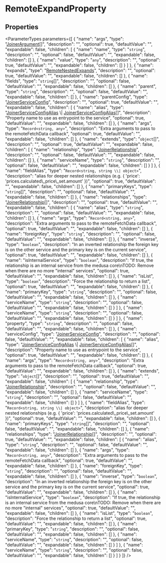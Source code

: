 
# RemoteExpandProperty

## Properties

<ParameterTypes parameters={[
  {
    "name": "args",
    "type": "[JoinerArgument](types.JoinerArgument.mdx)[]",
    "description": "",
    "optional": true,
    "defaultValue": "",
    "expandable": false,
    "children": [
      {
        "name": "name",
        "type": "`string`",
        "description": "",
        "optional": false,
        "defaultValue": "",
        "expandable": false,
        "children": []
      },
      {
        "name": "value",
        "type": "`any`",
        "description": "",
        "optional": true,
        "defaultValue": "",
        "expandable": false,
        "children": []
      }
    ]
  },
  {
    "name": "expands",
    "type": "[RemoteNestedExpands](types.RemoteNestedExpands.mdx)",
    "description": "",
    "optional": true,
    "defaultValue": "",
    "expandable": false,
    "children": []
  },
  {
    "name": "fields",
    "type": "`string`[]",
    "description": "",
    "optional": false,
    "defaultValue": "",
    "expandable": false,
    "children": []
  },
  {
    "name": "parent",
    "type": "`string`",
    "description": "",
    "optional": false,
    "defaultValue": "",
    "expandable": false,
    "children": []
  },
  {
    "name": "parentConfig",
    "type": "[JoinerServiceConfig](types.JoinerServiceConfig.mdx)",
    "description": "",
    "optional": true,
    "defaultValue": "",
    "expandable": false,
    "children": [
      {
        "name": "alias",
        "type": "[JoinerServiceConfigAlias](types.JoinerServiceConfigAlias.mdx) \\| [JoinerServiceConfigAlias](types.JoinerServiceConfigAlias.mdx)[]",
        "description": "Property name to use as entrypoint to the service",
        "optional": true,
        "defaultValue": "",
        "expandable": false,
        "children": []
      },
      {
        "name": "args",
        "type": "`Record<string, any>`",
        "description": "Extra arguments to pass to the remoteFetchData callback",
        "optional": true,
        "defaultValue": "",
        "expandable": false,
        "children": []
      },
      {
        "name": "extends",
        "type": "`object`[]",
        "description": "",
        "optional": true,
        "defaultValue": "",
        "expandable": false,
        "children": [
          {
            "name": "relationship",
            "type": "[JoinerRelationship](../types/types.JoinerRelationship.mdx)",
            "description": "",
            "optional": false,
            "defaultValue": "",
            "expandable": false,
            "children": []
          },
          {
            "name": "serviceName",
            "type": "`string`",
            "description": "",
            "optional": false,
            "defaultValue": "",
            "expandable": false,
            "children": []
          }
        ]
      },
      {
        "name": "fieldAlias",
        "type": "`Record<string, string \\| object>`",
        "description": "alias for deeper nested relationships (e.g. &#123; 'price': 'prices.calculated\\_price\\_set.amount' &#125;)",
        "optional": true,
        "defaultValue": "",
        "expandable": false,
        "children": []
      },
      {
        "name": "primaryKeys",
        "type": "`string`[]",
        "description": "",
        "optional": false,
        "defaultValue": "",
        "expandable": false,
        "children": []
      },
      {
        "name": "relationships",
        "type": "[JoinerRelationship](../types/types.JoinerRelationship.mdx)[]",
        "description": "",
        "optional": true,
        "defaultValue": "",
        "expandable": false,
        "children": [
          {
            "name": "alias",
            "type": "`string`",
            "description": "",
            "optional": false,
            "defaultValue": "",
            "expandable": false,
            "children": []
          },
          {
            "name": "args",
            "type": "`Record<string, any>`",
            "description": "Extra arguments to pass to the remoteFetchData callback",
            "optional": true,
            "defaultValue": "",
            "expandable": false,
            "children": []
          },
          {
            "name": "foreignKey",
            "type": "`string`",
            "description": "",
            "optional": false,
            "defaultValue": "",
            "expandable": false,
            "children": []
          },
          {
            "name": "inverse",
            "type": "`boolean`",
            "description": "In an inverted relationship the foreign key is on the other service and the primary key is on the current service",
            "optional": true,
            "defaultValue": "",
            "expandable": false,
            "children": []
          },
          {
            "name": "isInternalService",
            "type": "`boolean`",
            "description": "If true, the relationship is an internal service from the medusa core\nTODO: Remove when there are no more \"internal\" services",
            "optional": true,
            "defaultValue": "",
            "expandable": false,
            "children": []
          },
          {
            "name": "isList",
            "type": "`boolean`",
            "description": "Force the relationship to return a list",
            "optional": true,
            "defaultValue": "",
            "expandable": false,
            "children": []
          },
          {
            "name": "primaryKey",
            "type": "`string`",
            "description": "",
            "optional": false,
            "defaultValue": "",
            "expandable": false,
            "children": []
          },
          {
            "name": "serviceName",
            "type": "`string`",
            "description": "",
            "optional": false,
            "defaultValue": "",
            "expandable": false,
            "children": []
          }
        ]
      },
      {
        "name": "serviceName",
        "type": "`string`",
        "description": "",
        "optional": false,
        "defaultValue": "",
        "expandable": false,
        "children": []
      }
    ]
  },
  {
    "name": "property",
    "type": "`string`",
    "description": "",
    "optional": false,
    "defaultValue": "",
    "expandable": false,
    "children": []
  },
  {
    "name": "serviceConfig",
    "type": "[JoinerServiceConfig](types.JoinerServiceConfig.mdx)",
    "description": "",
    "optional": false,
    "defaultValue": "",
    "expandable": false,
    "children": [
      {
        "name": "alias",
        "type": "[JoinerServiceConfigAlias](types.JoinerServiceConfigAlias.mdx) \\| [JoinerServiceConfigAlias](types.JoinerServiceConfigAlias.mdx)[]",
        "description": "Property name to use as entrypoint to the service",
        "optional": true,
        "defaultValue": "",
        "expandable": false,
        "children": []
      },
      {
        "name": "args",
        "type": "`Record<string, any>`",
        "description": "Extra arguments to pass to the remoteFetchData callback",
        "optional": true,
        "defaultValue": "",
        "expandable": false,
        "children": []
      },
      {
        "name": "extends",
        "type": "`object`[]",
        "description": "",
        "optional": true,
        "defaultValue": "",
        "expandable": false,
        "children": [
          {
            "name": "relationship",
            "type": "[JoinerRelationship](../types/types.JoinerRelationship.mdx)",
            "description": "",
            "optional": false,
            "defaultValue": "",
            "expandable": false,
            "children": []
          },
          {
            "name": "serviceName",
            "type": "`string`",
            "description": "",
            "optional": false,
            "defaultValue": "",
            "expandable": false,
            "children": []
          }
        ]
      },
      {
        "name": "fieldAlias",
        "type": "`Record<string, string \\| object>`",
        "description": "alias for deeper nested relationships (e.g. &#123; 'price': 'prices.calculated\\_price\\_set.amount' &#125;)",
        "optional": true,
        "defaultValue": "",
        "expandable": false,
        "children": []
      },
      {
        "name": "primaryKeys",
        "type": "`string`[]",
        "description": "",
        "optional": false,
        "defaultValue": "",
        "expandable": false,
        "children": []
      },
      {
        "name": "relationships",
        "type": "[JoinerRelationship](../types/types.JoinerRelationship.mdx)[]",
        "description": "",
        "optional": true,
        "defaultValue": "",
        "expandable": false,
        "children": [
          {
            "name": "alias",
            "type": "`string`",
            "description": "",
            "optional": false,
            "defaultValue": "",
            "expandable": false,
            "children": []
          },
          {
            "name": "args",
            "type": "`Record<string, any>`",
            "description": "Extra arguments to pass to the remoteFetchData callback",
            "optional": true,
            "defaultValue": "",
            "expandable": false,
            "children": []
          },
          {
            "name": "foreignKey",
            "type": "`string`",
            "description": "",
            "optional": false,
            "defaultValue": "",
            "expandable": false,
            "children": []
          },
          {
            "name": "inverse",
            "type": "`boolean`",
            "description": "In an inverted relationship the foreign key is on the other service and the primary key is on the current service",
            "optional": true,
            "defaultValue": "",
            "expandable": false,
            "children": []
          },
          {
            "name": "isInternalService",
            "type": "`boolean`",
            "description": "If true, the relationship is an internal service from the medusa core\nTODO: Remove when there are no more \"internal\" services",
            "optional": true,
            "defaultValue": "",
            "expandable": false,
            "children": []
          },
          {
            "name": "isList",
            "type": "`boolean`",
            "description": "Force the relationship to return a list",
            "optional": true,
            "defaultValue": "",
            "expandable": false,
            "children": []
          },
          {
            "name": "primaryKey",
            "type": "`string`",
            "description": "",
            "optional": false,
            "defaultValue": "",
            "expandable": false,
            "children": []
          },
          {
            "name": "serviceName",
            "type": "`string`",
            "description": "",
            "optional": false,
            "defaultValue": "",
            "expandable": false,
            "children": []
          }
        ]
      },
      {
        "name": "serviceName",
        "type": "`string`",
        "description": "",
        "optional": false,
        "defaultValue": "",
        "expandable": false,
        "children": []
      }
    ]
  }
]} />
